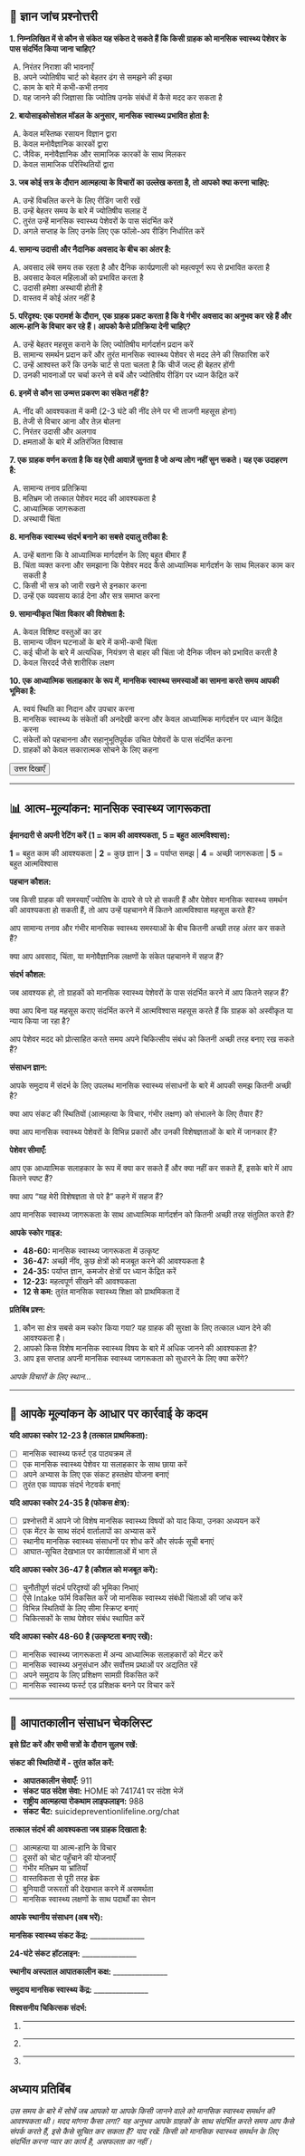 ## 📝 ज्ञान जांच प्रश्नोत्तरी {.quiz-title}

::: {.quiz-box}

**1. निम्नलिखित में से कौन से संकेत यह संकेत दे सकते हैं कि किसी ग्राहक को मानसिक स्वास्थ्य पेशेवर के पास संदर्भित किया जाना चाहिए?**

A) निरंतर निराशा की भावनाएँ  
B) अपने ज्योतिषीय चार्ट को बेहतर ढंग से समझने की इच्छा  
C) काम के बारे में कभी-कभी तनाव  
D) यह जानने की जिज्ञासा कि ज्योतिष उनके संबंधों में कैसे मदद कर सकता है

**2. बायोसाइकोसोशल मॉडल के अनुसार, मानसिक स्वास्थ्य प्रभावित होता है:**

A) केवल मस्तिष्क रसायन विज्ञान द्वारा  
B) केवल मनोवैज्ञानिक कारकों द्वारा  
C) जैविक, मनोवैज्ञानिक और सामाजिक कारकों के साथ मिलकर  
D) केवल सामाजिक परिस्थितियों द्वारा

**3. जब कोई सत्र के दौरान आत्महत्या के विचारों का उल्लेख करता है, तो आपको क्या करना चाहिए:**

A) उन्हें विचलित करने के लिए रीडिंग जारी रखें  
B) उन्हें बेहतर समय के बारे में ज्योतिषीय सलाह दें  
C) तुरंत उन्हें मानसिक स्वास्थ्य पेशेवरों के पास संदर्भित करें  
D) अगले सप्ताह के लिए उनके लिए एक फॉलो-अप रीडिंग निर्धारित करें

**4. सामान्य उदासी और नैदानिक अवसाद के बीच का अंतर है:**

A) अवसाद लंबे समय तक रहता है और दैनिक कार्यप्रणाली को महत्वपूर्ण रूप से प्रभावित करता है  
B) अवसाद केवल महिलाओं को प्रभावित करता है  
C) उदासी हमेशा अस्थायी होती है  
D) वास्तव में कोई अंतर नहीं है

**5. परिदृश्य: एक परामर्श के दौरान, एक ग्राहक प्रकट करता है कि वे गंभीर अवसाद का अनुभव कर रहे हैं और आत्म-हानि के विचार कर रहे हैं। आपको कैसे प्रतिक्रिया देनी चाहिए?**

A) उन्हें बेहतर महसूस कराने के लिए ज्योतिषीय मार्गदर्शन प्रदान करें  
B) सामान्य समर्थन प्रदान करें और तुरंत मानसिक स्वास्थ्य पेशेवर से मदद लेने की सिफारिश करें  
C) उन्हें आश्वस्त करें कि उनके चार्ट से पता चलता है कि चीजें जल्द ही बेहतर होंगी  
D) उनकी भावनाओं पर चर्चा करने से बचें और ज्योतिषीय रीडिंग पर ध्यान केंद्रित करें

**6. इनमें से कौन सा उन्मत्त प्रकरण का संकेत नहीं है?**

A) नींद की आवश्यकता में कमी (2-3 घंटे की नींद लेने पर भी ताजगी महसूस होना)  
B) तेजी से विचार आना और तेज़ बोलना  
C) निरंतर उदासी और अलगाव  
D) क्षमताओं के बारे में अतिरंजित विश्वास

**7. एक ग्राहक वर्णन करता है कि वह ऐसी आवाज़ें सुनता है जो अन्य लोग नहीं सुन सकते। यह एक उदाहरण है:**

A) सामान्य तनाव प्रतिक्रिया  
B) मतिभ्रम जो तत्काल पेशेवर मदद की आवश्यकता है  
C) आध्यात्मिक जागरूकता  
D) अस्थायी चिंता

**8. मानसिक स्वास्थ्य संदर्भ बनाने का सबसे दयालु तरीका है:**

A) उन्हें बताना कि वे आध्यात्मिक मार्गदर्शन के लिए बहुत बीमार हैं  
B) चिंता व्यक्त करना और समझाना कि पेशेवर मदद कैसे आध्यात्मिक मार्गदर्शन के साथ मिलकर काम कर सकती है  
C) किसी भी सत्र को जारी रखने से इनकार करना  
D) उन्हें एक व्यवसाय कार्ड देना और सत्र समाप्त करना

**9. सामान्यीकृत चिंता विकार की विशेषता है:**

A) केवल विशिष्ट वस्तुओं का डर  
B) सामान्य जीवन घटनाओं के बारे में कभी-कभी चिंता  
C) कई चीजों के बारे में अत्यधिक, नियंत्रण से बाहर की चिंता जो दैनिक जीवन को प्रभावित करती है  
D) केवल सिरदर्द जैसे शारीरिक लक्षण

**10. एक आध्यात्मिक सलाहकार के रूप में, मानसिक स्वास्थ्य समस्याओं का सामना करते समय आपकी भूमिका है:**

A) स्वयं स्थिति का निदान और उपचार करना  
B) मानसिक स्वास्थ्य के संकेतों की अनदेखी करना और केवल आध्यात्मिक मार्गदर्शन पर ध्यान केंद्रित करना  
C) संकेतों को पहचानना और सहानुभूतिपूर्वक उचित पेशेवरों के पास संदर्भित करना  
D) ग्राहकों को केवल सकारात्मक सोचने के लिए कहना

<button onclick="toggleAnswers()" class="show-answers-btn">उत्तर दिखाएँ</button>

::: {.answers-content style="display: none;"}

**उत्तर कुंजी:** 

1. **A** - निरंतर निराशा की भावनाएँ (यह अवसाद का एक प्रमुख संकेत है जो पेशेवर मदद की आवश्यकता है)
2. **C** - जैविक, मनोवैज्ञानिक और सामाजिक कारकों के साथ मिलकर
3. **C** - तुरंत उन्हें मानसिक स्वास्थ्य पेशेवरों के पास संदर्भित करें (सुरक्षा हमेशा प्राथमिकता है)
4. **A** - अवसाद लंबे समय तक रहता है और दैनिक कार्यप्रणाली को महत्वपूर्ण रूप से प्रभावित करता है
5. **B** - सामान्य समर्थन प्रदान करें और तुरंत मानसिक स्वास्थ्य पेशेवर से मदद लेने की सिफारिश करें
6. **C** - निरंतर उदासी और अलगाव (यह अवसाद का एक संकेत है, उन्माद का नहीं)
7. **B** - मतिभ्रम जो तत्काल पेशेवर मदद की आवश्यकता है
8. **B** - चिंता व्यक्त करना और समझाना कि पेशेवर मदद कैसे आध्यात्मिक मार्गदर्शन के साथ मिलकर काम कर सकती है
9. **C** - कई चीजों के बारे में अत्यधिक, नियंत्रण से बाहर की चिंता जो दैनिक जीवन को प्रभावित करती है
10. **C** - संकेतों को पहचानना और सहानुभूतिपूर्वक उचित पेशेवरों के पास संदर्भित करना

**यदि आपने 2 से अधिक प्रश्नों का उत्तर गलत दिया:** चेतावनी संकेतों और संदर्भ दिशानिर्देशों पर अध्याय अनुभागों की समीक्षा करें।

:::
:::

---

## 📊 आत्म-मूल्यांकन: मानसिक स्वास्थ्य जागरूकता

::: {.assessment-box}

**ईमानदारी से अपनी रेटिंग करें (1 = काम की आवश्यकता, 5 = बहुत आत्मविश्वास):**

::: {.rating-scale}
**1** = बहुत काम की आवश्यकता | **2** = कुछ ज्ञान | **3** = पर्याप्त समझ | **4** = अच्छी जागरूकता | **5** = बहुत आत्मविश्वास
:::

**पहचान कौशल:**

जब किसी ग्राहक की समस्याएँ ज्योतिष के दायरे से परे हो सकती हैं और पेशेवर मानसिक स्वास्थ्य समर्थन की आवश्यकता हो सकती हैं, तो आप उन्हें पहचानने में कितने आत्मविश्वास महसूस करते हैं?

आप सामान्य तनाव और गंभीर मानसिक स्वास्थ्य समस्याओं के बीच कितनी अच्छी तरह अंतर कर सकते हैं?

क्या आप अवसाद, चिंता, या मनोवैज्ञानिक लक्षणों के संकेत पहचानने में सहज हैं?

**संदर्भ कौशल:**

जब आवश्यक हो, तो ग्राहकों को मानसिक स्वास्थ्य पेशेवरों के पास संदर्भित करने में आप कितने सहज हैं?

क्या आप बिना यह महसूस कराए संदर्भित करने में आत्मविश्वास महसूस करते हैं कि ग्राहक को अस्वीकृत या न्याय किया जा रहा है?

आप पेशेवर मदद को प्रोत्साहित करते समय अपने चिकित्सीय संबंध को कितनी अच्छी तरह बनाए रख सकते हैं?

**संसाधन ज्ञान:**

आपके समुदाय में संदर्भ के लिए उपलब्ध मानसिक स्वास्थ्य संसाधनों के बारे में आपकी समझ कितनी अच्छी है?

क्या आप संकट की स्थितियों (आत्महत्या के विचार, गंभीर लक्षण) को संभालने के लिए तैयार हैं?

क्या आप मानसिक स्वास्थ्य पेशेवरों के विभिन्न प्रकारों और उनकी विशेषज्ञताओं के बारे में जानकार हैं?

**पेशेवर सीमाएँ:**

आप एक आध्यात्मिक सलाहकार के रूप में क्या कर सकते हैं और क्या नहीं कर सकते हैं, इसके बारे में आप कितने स्पष्ट हैं?

क्या आप "यह मेरी विशेषज्ञता से परे है" कहने में सहज हैं?

आप मानसिक स्वास्थ्य जागरूकता के साथ आध्यात्मिक मार्गदर्शन को कितनी अच्छी तरह संतुलित करते हैं?

::: {.scoring-guide}

**आपके स्कोर गाइड:**

- **48-60:** मानसिक स्वास्थ्य जागरूकता में उत्कृष्ट
- **36-47:** अच्छी नींव, कुछ क्षेत्रों को मजबूत करने की आवश्यकता है  
- **24-35:** पर्याप्त ज्ञान, कमजोर क्षेत्रों पर ध्यान केंद्रित करें
- **12-23:** महत्वपूर्ण सीखने की आवश्यकता
- **12 से कम:** तुरंत मानसिक स्वास्थ्य शिक्षा को प्राथमिकता दें

:::

**प्रतिबिंब प्रश्न:**

1. कौन सा क्षेत्र सबसे कम स्कोर किया गया? यह ग्राहक की सुरक्षा के लिए तत्काल ध्यान देने की आवश्यकता है।
2. आपको किस विशेष मानसिक स्वास्थ्य विषय के बारे में अधिक जानने की आवश्यकता है?
3. आप इस सप्ताह अपनी मानसिक स्वास्थ्य जागरूकता को सुधारने के लिए क्या करेंगे?

::: {.writing-space}

*आपके विचारों के लिए स्थान...*

:::
:::

---

## 🎯 आपके मूल्यांकन के आधार पर कार्रवाई के कदम

::: {.action-box}

**यदि आपका स्कोर 12-23 है (तत्काल प्राथमिकता):**

- [ ] मानसिक स्वास्थ्य फर्स्ट एड पाठ्यक्रम लें
- [ ] एक मानसिक स्वास्थ्य पेशेवर या सलाहकार के साथ छाया करें
- [ ] अपने अभ्यास के लिए एक संकट हस्तक्षेप योजना बनाएं
- [ ] तुरंत एक व्यापक संदर्भ नेटवर्क बनाएं

**यदि आपका स्कोर 24-35 है (फोकस क्षेत्र):**

- [ ] प्रश्नोत्तरी में आपने जो विशेष मानसिक स्वास्थ्य विषयों को याद किया, उनका अध्ययन करें
- [ ] एक मेंटर के साथ संदर्भ वार्तालापों का अभ्यास करें
- [ ] स्थानीय मानसिक स्वास्थ्य संसाधनों पर शोध करें और संपर्क सूची बनाएं
- [ ] आघात-सूचित देखभाल पर कार्यशालाओं में भाग लें

**यदि आपका स्कोर 36-47 है (कौशल को मजबूत करें):**

- [ ] चुनौतीपूर्ण संदर्भ परिदृश्यों की भूमिका निभाएं
- [ ] ऐसे Intake फॉर्म विकसित करें जो मानसिक स्वास्थ्य संबंधी चिंताओं की जांच करें
- [ ] विभिन्न स्थितियों के लिए सीमा स्क्रिप्ट बनाएं
- [ ] चिकित्सकों के साथ पेशेवर संबंध स्थापित करें

**यदि आपका स्कोर 48-60 है (उत्कृष्टता बनाए रखें):**

- [ ] मानसिक स्वास्थ्य जागरूकता में अन्य आध्यात्मिक सलाहकारों को मेंटर करें
- [ ] मानसिक स्वास्थ्य अनुसंधान और सर्वोत्तम प्रथाओं पर अद्यतित रहें
- [ ] अपने समुदाय के लिए प्रशिक्षण सामग्री विकसित करें
- [ ] मानसिक स्वास्थ्य फर्स्ट एड प्रशिक्षक बनने पर विचार करें
:::

---

## 🚨 आपातकालीन संसाधन चेकलिस्ट

::: {.crisis-resources}

**इसे प्रिंट करें और सभी सत्रों के दौरान सुलभ रखें:**

::: {.emergency-box}

**संकट की स्थितियों में - तुरंत कॉल करें:**

- **आपातकालीन सेवाएँ:** 911
- **संकट पाठ संदेश सेवा:** HOME को 741741 पर संदेश भेजें
- **राष्ट्रीय आत्महत्या रोकथाम लाइफलाइन:** 988
- **संकट चैट:** suicidepreventionlifeline.org/chat
:::

::: {.warning-signs-box}

**तत्काल संदर्भ की आवश्यकता जब ग्राहक दिखाता है:**

- [ ] आत्महत्या या आत्म-हानि के विचार
- [ ] दूसरों को चोट पहुँचाने की योजनाएँ
- [ ] गंभीर मतिभ्रम या भ्रांतियाँ
- [ ] वास्तविकता से पूरी तरह ब्रेक
- [ ] बुनियादी जरूरतों की देखभाल करने में असमर्थता
- [ ] मानसिक स्वास्थ्य लक्षणों के साथ पदार्थों का सेवन

:::

::: {.local-resources}

**आपके स्थानीय संसाधन (अब भरें):**

**मानसिक स्वास्थ्य संकट केंद्र:** _______________

**24-घंटे संकट हॉटलाइन:** _______________

**स्थानीय अस्पताल आपातकालीन कक्ष:** _______________

**समुदाय मानसिक स्वास्थ्य केंद्र:** _______________

**विश्वसनीय चिकित्सक संदर्भ:** 

1. _______________
2. _______________
3. _______________

:::
:::

## **अध्याय प्रतिबिंब**

*उस समय के बारे में सोचें जब आपको या आपके किसी जानने वाले को मानसिक स्वास्थ्य समर्थन की आवश्यकता थी। मदद मांगना कैसा लगा? यह अनुभव आपके ग्राहकों के साथ संदर्भित करते समय आप कैसे संपर्क करते हैं, इसे कैसे सूचित कर सकता है? याद रखें: किसी को मानसिक स्वास्थ्य समर्थन के लिए संदर्भित करना प्यार का कार्य है, असफलता का नहीं।*

<script src="../scripts/quiz-interactions.js"></script>
